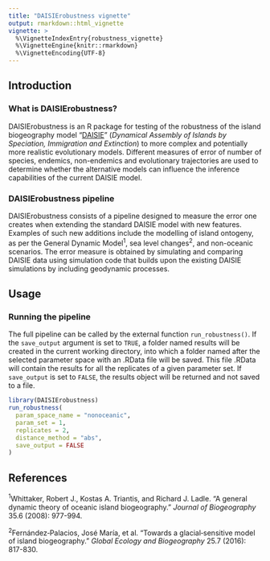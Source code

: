 ```yaml
---
title: "DAISIErobustness vignette"
output: rmarkdown::html_vignette
vignette: >
  %\VignetteIndexEntry{robustness_vignette}
  %\VignetteEngine{knitr::rmarkdown}
  %\VignetteEncoding{UTF-8}
---
```


## Introduction

### What is DAISIErobustness?
DAISIErobustness is an R package for testing of the robustness of the island biogeography model "[DAISIE](https://github.com/rsetienne/DAISIE)" (_Dynamical Assembly of Islands by Speciation, Immigration and Extinction_)  to more complex and potentially more realistic evolutionary models. Different measures of error of number of species, endemics, non-endemics and evolutionary trajectories are used to determine whether the alternative models can influence the inference capabilities of the current DAISIE model.

### DAISIErobustness pipeline
DAISIErobustness consists of a pipeline designed to measure the error one creates when extending the standard DAISIE model with new features. Examples of such new additions include the modelling of island ontogeny, as per the General Dynamic Model<sup>1</sup>, sea level changes<sup>2</sup>, and non-oceanic scenarios. The error measure is obtained by simulating and comparing DAISIE data using simulation code that builds upon the existing DAISIE simulations by including geodynamic processes.

## Usage
### Running the pipeline
The full pipeline can be called by the external function `run_robustness()`. If the `save_output` argument is set to `TRUE`, a folder named results will be created in the current working directory, into which a folder named after the selected parameter space with an .RData file will be saved. This file .RData will contain the results for all the replicates of a given parameter set. If `save_output` is set to `FALSE`, the results object will be returned and not saved to a file.
```r
library(DAISIErobustness)
run_robustness(
  param_space_name = "nonoceanic",
  param_set = 1,
  replicates = 2,
  distance_method = "abs",
  save_output = FALSE
)
```

## References
<sup>1</sup>Whittaker, Robert J., Kostas A. Triantis, and Richard J. Ladle. "A general dynamic theory of oceanic island biogeography." _Journal of Biogeography_ 35.6 (2008): 977-994.

<sup>2</sup>Fernández‐Palacios, José María, et al. "Towards a glacial‐sensitive model of island biogeography." _Global Ecology and Biogeography_ 25.7 (2016): 817-830.
